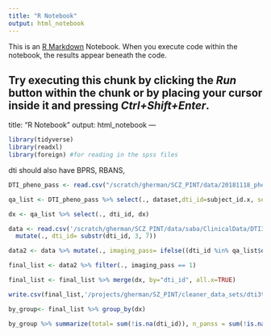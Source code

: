 ```yaml
---
title: "R Notebook"
output: html_notebook
---
```


This is an [R Markdown](http://rmarkdown.rstudio.com) Notebook. When you execute code within the notebook, the results appear beneath the code. 

Try executing this chunk by clicking the *Run* button within the chunk or by placing your cursor inside it and pressing *Ctrl+Shift+Enter*. 
---
title: "R Notebook"
output: html_notebook
---

```r
library(tidyverse)
library(readxl)
library(foreign) #for reading in the spss files
```


dti should also have BPRS, RBANS, 



```r
DTI_pheno_pass <- read.csv("/scratch/gherman/SCZ_PINT/data/20181118_pheno_qapass.csv", stringsAsFactors = FALSE) %>% filter(., studyname=="DTI3T")%>% mutate_all(trimws) %>% mutate_all(na_if,"NA") %>% mutate_all(na_if, "") %>% mutate_all(na_if, " ") 

qa_list <- DTI_pheno_pass %>% select(., dataset,dti_id=subject_id.x, sex = Sex, dx = DX, Age) %>% mutate(dti_id=substr(dti_id,4,8))

dx <- qa_list %>% select(., dti_id, dx)


```






```r

data <- read.csv('/scratch/gherman/SCZ_PINT/data/saba/ClinicalData/DTI3T/DTI_DATA_2018-07-16.csv', stringsAsFactors= FALSE, na.strings=c("","NA", " ", "N/A"))  %>% mutate_all(trimws) %>% mutate_all(na_if,"NA") %>% mutate_all(na_if, "") %>% mutate_all(na_if, " ") %>%
  mutate(., dti_id= substr(dti_id, 3, 7))


```



```r
data2 <- data %>% mutate(., imaging_pass= ifelse((dti_id %in% qa_list$dti_id), 1, 0))

final_list <- data2 %>% filter(., imaging_pass == 1)

final_list <- final_list %>% merge(dx, by="dti_id", all.x=TRUE)

write.csv(final_list,'/projects/gherman/SZ_PINT/cleaner_data_sets/dti3t_arranged2.csv')


```


```r
by_group<- final_list %>% group_by(dx)

by_group %>% summarize(total= sum(!is.na(dti_id)), n_panss = sum(!is.na(panss_1_delusions)), n_wtar= sum(!is.na(wtar_standard)), n_sans= sum(!is.na(sans1_unchanging_expression)))

```

